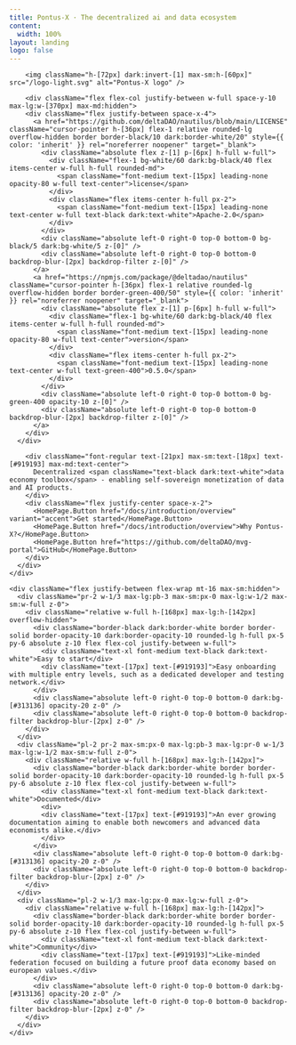 ```yaml
---
title: Pontus-X · The decentralized ai and data ecosystem
content:
  width: 100%
layout: landing
logo: false
---
```



<div className="absolute max-w-[1120px] mx-auto w-full top-20 bottom-0 bg-[url('/colosseum-light.svg')] dark:bg-[url('/colosseum.svg')] bg-no-repeat max-sm:w-[200%] max-sm:-left-[200px] max-sm:hidden" />
<div className="max-w-[1120px] mx-auto vp-doc relative px-[24px] mb-[96px] mt-[32px] md:px-0 md:mb-[64px">
  <div className="pt-[48px] max-sm:pt-0">
      <div className="space-y-8 max-w-[440px] flex flex-col items-start max-md:items-center mx-auto">

        <img className="h-[72px] dark:invert-[1] max-sm:h-[60px]" src="/logo-light.svg" alt="Pontus-X logo" />

        <div className="flex flex-col justify-between w-full space-y-10 max-lg:w-[370px] max-md:hidden">
        <div className="flex justify-between space-x-4">
          <a href="https://github.com/deltaDAO/nautilus/blob/main/LICENSE" className="cursor-pointer h-[36px] flex-1 relative rounded-lg overflow-hidden border border-black/10 dark:border-white/20" style={{ color: 'inherit' }} rel="noreferrer noopener" target="_blank">
            <div className="absolute flex z-[1] p-[6px] h-full w-full">
              <div className="flex-1 bg-white/60 dark:bg-black/40 flex items-center w-full h-full rounded-md">
                <span className="font-medium text-[15px] leading-none opacity-80 w-full text-center">license</span>
              </div>
              <div className="flex items-center h-full px-2">
                <span className="font-medium text-[15px] leading-none text-center w-full text-black dark:text-white">Apache-2.0</span>
              </div>
            </div>
            <div className="absolute left-0 right-0 top-0 bottom-0 bg-black/5 dark:bg-white/5 z-[0]" />
            <div className="absolute left-0 right-0 top-0 bottom-0 backdrop-blur-[2px] backdrop-filter z-[0]" />
          </a>
          <a href="https://npmjs.com/package/@deltadao/nautilus" className="cursor-pointer h-[36px] flex-1 relative rounded-lg overflow-hidden border border-green-400/50" style={{ color: 'inherit' }} rel="noreferrer noopener" target="_blank">
            <div className="absolute flex z-[1] p-[6px] h-full w-full">
              <div className="flex-1 bg-white/60 dark:bg-black/40 flex items-center w-full h-full rounded-md">
                <span className="font-medium text-[15px] leading-none opacity-80 w-full text-center">version</span>
              </div>
              <div className="flex items-center h-full px-2">
                <span className="font-medium text-[15px] leading-none text-center w-full text-green-400">0.5.0</span>
              </div>
            </div>
            <div className="absolute left-0 right-0 top-0 bottom-0 bg-green-400 opacity-10 z-[0]" />
            <div className="absolute left-0 right-0 top-0 bottom-0 backdrop-blur-[2px] backdrop-filter z-[0]" />
          </a>
        </div>
      </div>

        <div className="font-regular text-[21px] max-sm:text-[18px] text-[#919193] max-md:text-center">
          Decentralized <span className="text-black dark:text-white">data economy toolbox</span> - enabling self-sovereign monetization of data and AI products.
        </div>
        <div className="flex justify-center space-x-2">
          <HomePage.Button href="/docs/introduction/overview" variant="accent">Get started</HomePage.Button>
          <HomePage.Button href="/docs/introduction/overview">Why Pontus-X?</HomePage.Button>
          <HomePage.Button href="https://github.com/deltaDAO/mvg-portal">GitHub</HomePage.Button>
        </div>
      </div>
    </div>

    <div className="flex justify-between flex-wrap mt-16 max-sm:hidden">
      <div className="pr-2 w-1/3 max-lg:pb-3 max-sm:px-0 max-lg:w-1/2 max-sm:w-full z-0">
        <div className="relative w-full h-[168px] max-lg:h-[142px] overflow-hidden">
          <div className="border-black dark:border-white border border-solid border-opacity-10 dark:border-opacity-10 rounded-lg h-full px-5 py-6 absolute z-10 flex flex-col justify-between w-full">
            <div className="text-xl font-medium text-black dark:text-white">Easy to start</div>
            <div className="text-[17px] text-[#919193]">Easy onboarding with multiple entry levels, such as a dedicated developer and testing network.</div>
          </div>
          <div className="absolute left-0 right-0 top-0 bottom-0 dark:bg-[#313136] opacity-20 z-0" />
          <div className="absolute left-0 right-0 top-0 bottom-0 backdrop-filter backdrop-blur-[2px] z-0" />
        </div>
      </div>
      <div className="pl-2 pr-2 max-sm:px-0 max-lg:pb-3 max-lg:pr-0 w-1/3 max-lg:w-1/2 max-sm:w-full z-0">
        <div className="relative w-full h-[168px] max-lg:h-[142px]">
          <div className="border-black dark:border-white border border-solid border-opacity-10 dark:border-opacity-10 rounded-lg h-full px-5 py-6 absolute z-10 flex flex-col justify-between w-full">
            <div className="text-xl font-medium text-black dark:text-white">Documented</div>
            <div>
            <div className="text-[17px] text-[#919193]">An ever growing documentation aiming to enable both newcomers and advanced data economists alike.</div>
            </div>
          </div>
          <div className="absolute left-0 right-0 top-0 bottom-0 dark:bg-[#313136] opacity-20 z-0" />
          <div className="absolute left-0 right-0 top-0 bottom-0 backdrop-filter backdrop-blur-[2px] z-0" />
        </div>
      </div>
      <div className="pl-2 w-1/3 max-lg:px-0 max-lg:w-full z-0">
        <div className="relative w-full h-[168px] max-lg:h-[142px]">
          <div className="border-black dark:border-white border border-solid border-opacity-10 dark:border-opacity-10 rounded-lg h-full px-5 py-6 absolute z-10 flex flex-col justify-between w-full">
            <div className="text-xl font-medium text-black dark:text-white">Community</div>
            <div className="text-[17px] text-[#919193]">Like-minded federation focused on building a future proof data economy based on european values.</div>
          </div>
          <div className="absolute left-0 right-0 top-0 bottom-0 dark:bg-[#313136] opacity-20 z-0" />
          <div className="absolute left-0 right-0 top-0 bottom-0 backdrop-filter backdrop-blur-[2px] z-0" />
        </div>
      </div>
    </div>

</div>
